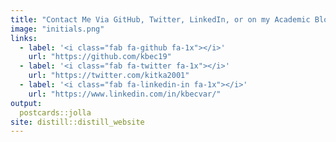 ```yaml
---
title: "Contact Me Via GitHub, Twitter, LinkedIn, or on my Academic Blog"
image: "initials.png"
links:
  - label: '<i class="fab fa-github fa-1x"></i>'
    url: "https://github.com/kbec19"
  - label: '<i class="fab fa-twitter fa-1x"></i>'
    url: "https://twitter.com/kitka2001"
  - label: '<i class="fab fa-linkedin-in fa-1x"></i>'
    url: "https://www.linkedin.com/in/kbecvar/"
output:
  postcards::jolla
site: distill::distill_website  
---
```




